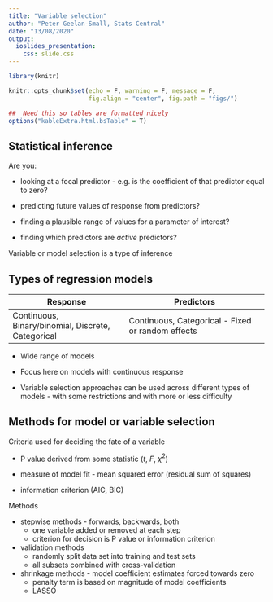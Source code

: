 ```yaml
---
title: "Variable selection"
author: "Peter Geelan-Small, Stats Central"
date: "13/08/2020"
output: 
  ioslides_presentation:
    css: slide.css
---    
```



```r

library(knitr)

knitr::opts_chunk$set(echo = F, warning = F, message = F, 
                      fig.align = "center", fig.path = "figs/")

##  Need this so tables are formatted nicely
options("kableExtra.html.bsTable" = T)

```


## Statistical inference

Are you:

- looking at a focal predictor - e.g. is the coefficient of that predictor equal to zero?

- predicting future values of response from predictors?

- finding a plausible range of values for a parameter of interest?

- finding which predictors are _active_ predictors?


Variable or model selection is a type of inference


## Types of regression models


| Response  |  Predictors |
|-----------|-------------|
| Continuous, Binary/binomial, Discrete, Categorical  |  Continuous, Categorical -  Fixed or random effects |

- Wide range of models

- Focus here on models with continuous response

- Variable selection approaches can be used across different types of models - with some restrictions and with more or less difficulty


## Methods for model or variable selection

Criteria used for deciding the fate of a variable

- P value derived from some statistic ($t$, $F$, $\chi^2$)

- measure of model fit - mean squared error (residual sum of squares)

- information criterion (AIC, BIC)


Methods

- stepwise methods - forwards, backwards, both
  - one variable added or removed at each step
  - criterion for decision is P value or information criterion

- validation methods
  - randomly split data set into training and test sets
  - all subsets combined with cross-validation

- shrinkage methods - model coefficient estimates forced towards zero
  - penalty term is based on magnitude of model coefficients
  - LASSO

